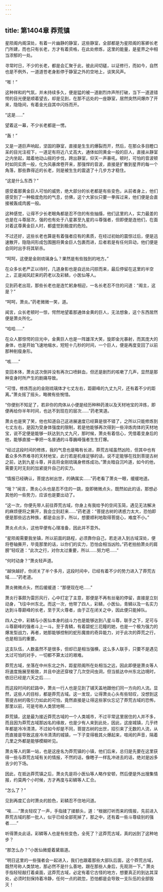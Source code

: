 ```yaml
---
---
---
```

title: 第1404章 莽荒镇
---



星陨阁内阁深处，有着一片幽静的静室，这些静室，全部都是为星陨阁的客卿长老门所建，而也只有长老，方才有着资格，在此处修炼，这里的能量，是星界之中相当浓郁的一处。

寻常时日，不少的长老，都是会汇聚于此，彼此间切磋，以证修行，而如今，自然也是不例外，一道道苍老身影停于静室之外的空地上，谈笑风声。

“嘭！”

这种祥和的气氛，并未持续多久，便是猛的被一道剧烈炸声所打破，当下一道道错愕的目光便是顺着望去，却是见到，在那不远处的一座静室，居然突然间爆炸了开来，隐隐间，有着金光自其中闪烁而开。

“这是……”

望着这一幕，不少长老都是一愣。

“轰！”

又是一道巨声响起，坚固的静室，直接是生生的爆裂而开，然后，在那众多目瞪口呆的目光注视下，一道足有将近八丈高大，通体如同黄金一般的巨人，直接从静室之内坐起，踏着地动山摇的步伐，跨出静室，仰天一声暴吼。顿时，可怕的音波顿时如同实质一般，化为风暴席卷开来，那强悍的音波，直接是扩散到星界的每一个角落，那些靠得近的长老，则是被生生的震退了十几步方才稳住。

“这是什么东西？”

感受着那黄金巨人可怕的威势，绝大部分的长老都是有些变色，从前者身上，他们感受到了一种极度危险的气息，仿佛，这个大家伙只要一拳挥过来，他们便是会直接被轰成肉酱一般。

这种感觉，让得不少长老眼角都是忍不住的有些抽搐，他们这里的人，实力最差的也是在斗尊层次，强的也有处于八星甚至九星的斗尊强者，但即便是连他们，在面对着这尊黄金巨人时，都盛觉到极度的危险。

不过还好，这些长老也算是有着强者应有的素质，在经过初始的震惊过后，便是迅速散开，隐隐间形成包围圈将黄金巨人包裹而进，后者若是有任何异动，他们便是会同时出手将其斩杀。

“呵呵，这便是金刚琉璃身么？果然是有些独到的地方。”

在众多长老严正以待时，几道身影也是自远处闪掠而来，最后停留在这里的半空上，正是闻风赶来的药老以及彩鳞，小医仙等人。

见到药老出现，那些长老也是连忙躬身相迎，一名长老忍不住的问道：“阁主，这是？”

“呵呵，萧炎。”药老微微一笑，道。

闻言，众长老顿时一惊，愕然地望着那通体金黄的巨人，无法想象，这个东西居然便是萧炎所化。

“哈哈……”

在众人那惊愕的目光中，金黄巨人也是一阵雄浑大笑，旋即金光暴射，而其庞大的身体，也是开始飞速地缩水，短短十几秒的时间，一个巨人，便是再度变回了以前那种削瘦身形。

“咳……”

变回本体，萧炎这次倒并没有再次口喷鲜血，但还是剧烈的咳嗽了几声，显然是那种变身时所产生的剧痛导致。

“可惜，修炼而出的金刚琉璃体才七丈左右，距巅峰的九丈九尺，还有着不少的距离。”萧炎摇了摇头，略微有些惋惜。

“你便别不知足了，若非你的肉体从小便是经历种种药液以及天材地宝的淬炼，即便再给你半年时间，也达不到现在的层次……”药老笑道。

萧炎也是笑了笑，他也知道自己这进展速度已经算是很不错了，之所以只能修炼到七丈左右，是因为受身体强度的限制，若是他能够再次得到一些淬炼肉体的天材地宝，说不定便是能够一跃达到九丈九尺，那时候，萧炎有着信心，凭借着变身后的他，能够直接一拳把一名普通的斗尊巍峰强者生生打爆。

“经过这段时间的修炼，我的气息也是略有长进，莽荒古域虽然凶险，但其中也有着众多外界难寻的天材地宝，此行若是机缘足够的话，说不定能够在找到菩提古树之前，达到九星斗尊，并且将金刚琉璃身修炼成功。”萧炎暗自沉吟道，如今的他，需要无时无刻的加紧提升自己的实力。

“情报已经确认，菩提古树出世，的确属实……”药老看了萧炎一眼，缓缓地道。

“哦？”闻言，萧炎心头也是忍不住的一跳，旋即微微点头，既然如此的话，那想必其他的一些势力，应该也是要出动了。

“这一次，你便先带人前往莽荒古域，你身上有我给予的空间玉简，遇见无法解决的麻烦便将之撕开，我会立刻赶来……”药老道：“菩提古树的诱惑力太大，恐怕即便是那些远古种族，都是会出手，所以，想要顺利地取得菩提心，难度不小。”

萧炎点点头，这他早便有心理准备，因此并不意外。

“星陨阁需要我坐镇，所以前面的路程，必须靠你自己，若走进入到古域深处，便将卷轴撕开，毕竟那里的话，以你们的实力，恐怕会相当凶险。”药老拍拍萧炎的肩膀”轻叹道：“此次之行，对你太过重要，所以……努力吧……”

“何时动身？”萧炎轻声道。

“越快越好，你闭关了半个多月，这段时间中，已经有着不少的势力进入了莽荒古域……”药老道。

萧炎微微点头，然后缓缓道：“那便现在吧……”

萧炎行事颇为雷厉风行，心中打定了主意，那便是不再有丝毫的停留，直接是立刻动身，飞往中州东北。而这一次，他带了四人，彩鳞，小医仙，青鳞以及一名实力达到斗尊巅峰的长老，至于天火尊者，由于正在闭关之中，因此便只能掉队。

四人之中，彩鳞与小医仙本身的战斗力也是能够达到八星斗尊，联手之下，足可与斗尊巅峰的强者斗上一斗。至于青鳞，有着碧蛇三花瞳的她，也是一个极为强力的爆发型战力，再者，她那能够控制的蛇形魔兽的奇异能力，对于此次的莽荒之行，也是相当的重要。

这支队伍，人数虽然不是很多，但却已是相当强横，这么多人联手，只要不是遇见太过可怕的对手，一切都不算太过的艰难。

莽荒古域，坐落在中州东北之外，距星陨阁所在处相当之远，因此即便是萧炎等人将速度施展至极致，并且中途还穿梭了几次空间虫洞，但当抵达中州东北边境时，依旧已经是六天之后……

而这段时间的赶路中，萧炎一行人也是见到了铺天盖地跟他们同一方向的人流。显然，这些人的目标，都是莽荒古域。这一发现，让得萧炎心头有些轻叹，没想到这菩提古树的吸引力如此的可怕，竟然直接是让得这些家伙忘记了莽荒古域的恐怖，那里以前，可是号称人类禁地啊……

莽荒镇，这是最为接近莽荒古域的一个人类城市，不过平常这里居住的人并不多，而且因为莽荒古域那凶名的缘故，也是少有人来到此处，因此，这座城镇，几乎终年都是冷冷清清，不过如今却是不同，菩提古树的出世，招引来了无数的人流，从而直接是导致这座冷冷清清的城镇，一下子变得极其火爆起来，喧闹的声音，隔着几里之外都是能够模糊听见。

萧炎等人的第一站，也是这座名为莽荒镇的小镇，他们后来，总归是先要在这里获得一些与莽荒古域有关的情报，不然的话，像瞎子一样乱冲进去的话，绝对是凶多吉少的下场。

因此，在抵达莽荒镇之后，萧炎先是将小医仙等人略作安顿，然后便是外出搜集情报，约莫两个小时候，方才再度与彩鳞等人汇合。

“怎么了？”

见到再度汇合时萧炎的脸色，彩鳞忍不住地问道。

“唉……”萧炎轻叹了一声，手指揉了揉额头，道：“根据打听而来的情报，先前进入莽荒古域的那一批人，似乎已经全部死掉了，那之中，还有着一些斗尊级别的强者……”

听得萧炎此话，彩鳞等人也是有些变色，全死了？这莽荒古域，真的凶到了这种地步？

“那怎么办？”小医仙微蹙着黛眉道。

“明日这里的一些强者会一起进入，我们也跟着那些大部队后面，这个莽荒古域，既然号称人类禁地，那必然不是什么善地，跟在那些人身后，先观测一下。” 萧炎手指轻轻敲打着桌面，这莽荒古域，必定有着它古怪的地方，想要真正的到达其深处，必须时刻保持着冷静，任何一点的疏忽，恐怕都是会导致一支队伍的全部毁灭！